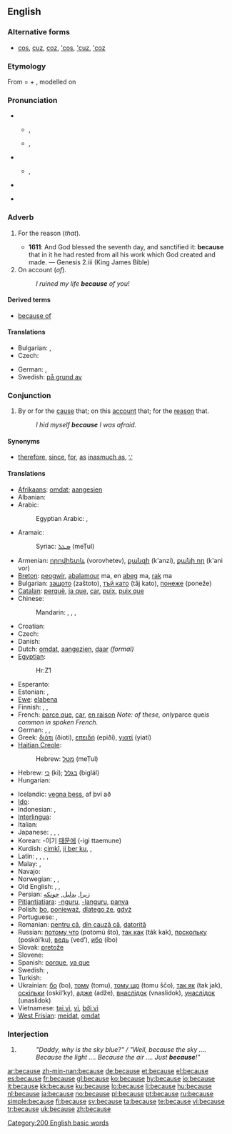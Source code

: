 {{wikipedia}}
==English==

{{rank|between|face|tell|175|because|few|whom|love}}

===Alternative forms===
* [[cos]], [[cuz]], [[coz]], [['cos]], [['cuz]], [['coz]]

===Etymology===
From {{etyl|enm|en}} {{term|bi cause|lang=enm}} = {{term|bi|lang=enm||by}} + {{term|cause|lang=enm}}, modelled on {{etyl|fro|enm}} {{term|par cause|lang=fro}}

===Pronunciation===
* {{qualifier|stressed}}
** {{a|UK}} {{IPA|/bɪˈkɒz/}}, {{SAMPA|/bI"kQz/}}
** {{a|US}} {{IPA|/bɪˈkɔz/|/bɪˈkʌz/}}, {{SAMPA|/bI"kOz/|/bɪ"kVz/}}
* {{qualifier|unstressed}}
** {{IPA|/bɪkəz/}}, {{SAMPA|/bIk@z/}}
* {{audio|en-us-because.ogg|Audio (US)}}
*: {{rhymes|ɒz}}
* {{hyphenation|be|cause}}

===Adverb===
{{en-adv|-}}

# {{archaic}} For the reason (''that'').
#* '''1611''': And God blessed the seventh day, and sanctified it: '''because''' that in it he had rested from all his work which God created and made. — Genesis 2.iii (King James Bible)
# On account (''of'').
#: ''I ruined my life '''because''' of you!''

====Derived terms====
* [[because of]]

====Translations====
{{trans-top|on account}}
* Bulgarian: {{t|bg|защото|sc=Cyrl}},  {{t|bg|поради|sc=Cyrl}}
* Czech: {{t+|cs|kvůli}}
{{trans-mid}}
* German: {{t|de|weil}},  {{t|de|denn}}
* Swedish: [[på grund av]]
{{trans-bottom}}

===Conjunction===
{{en-conj}}

# By or for the [[cause]] that; on this [[account]] that; for the [[reason]] that.
#: ''I hid myself '''because''' I was afraid.''

====Synonyms====
* {{sense|for the reason that}} [[therefore]], [[since]], [[for]], [[as]] [[inasmuch as]], [[∵]] {{i|mathematics symbol}}

====Translations====
{{trans-top|by or for the cause that; on this account that; for the reason that}}
* [[Afrikaans]]: [[omdat]]; [[aangesien]]
* Albanian: {{t-|sq|sepse|xs=Albanian}}
* Arabic: {{t|ar|لأن|tr=li'ánna|sc=Arab}}
*: Egyptian Arabic: {{tø|arz|علشان|tr=`alashaan|sc=Arab}},  {{tø|arz|عشان|tr=`ashaan|sc=Arab}}
* Aramaic:
*: Syriac: [[ܡܛܠ]] (meṬul)
* Armenian: [[որովհետև]] (vorovhetev), [[քանզի]] (k'anzi), [[քանի որ]] (k'ani vor)
* [[Breton]]: [[peogwir]], [[abalamour]] ma, en [[abeg]] ma, [[rak]] ma
* Bulgarian: [[защото]] (zaštoto), [[тъй като]] (tǎj kato), [[понеже]] (poneže)
* [[Catalan]]: [[perquè]], [[ja que]], [[car]], [[puix]], [[puix que]]
* Chinese:
*: Mandarin: {{t-|cmn|因為|sc=Hani|xs=Mandarin}},  {{t-|cmn|因为|tr=yīnwèi|sc=Hani|xs=Mandarin}},  {{t-|cmn|由於|sc=Hani|xs=Mandarin}},  {{t-|cmn|由于|tr=yóuyú|sc=Hani|xs=Mandarin}}
* Croatian: {{t-|hr|jer}}
* Czech: {{t+|cs|protože}}
* Danish: {{t-|da|fordi}}
* Dutch: [[omdat]], [[aangezien]], [[daar]] ''(formal)''
* [[Egyptian]]: {{tø|egy|ḥr|xs=Egyptian}}
*: <hiero>Hr:Z1</hiero>
* Esperanto: {{t-|eo|ĉar|xs=Esperanto}}
* Estonian: {{t+|et|kuna}}, {{t|et|seepärast}}
* [[Ewe]]: [[elabena]]
* Finnish: {{t+|fi|koska}}, {{t+|fi|sillä}}, {{t+|fi|siksi}}
* French: [[parce que]], [[car]], [[en raison]] ''Note: of these, only ''parce que'' is common in spoken French.''
* German: {{t+|de|weil}}, {{t+|de|denn}}, {{t+|de|da}}
* Greek: [[διότι]] (ðioti), [[επειδή]] (epiðí), [[γιατί]] (yiatí)
* [[Haitian Creole]]: {{tø|ht|paske}}
*: Hebrew: [[מטל]] (meṬul)
* Hebrew: [[כי]] (ki); [[בגלל]] (biglál)
* Hungarian: {{t+|hu|mert}}
{{trans-mid}}
* Icelandic: [[vegna þess]], af því að
* [[Ido]]: {{t-|io|pro ke|xs=Ido}}
* Indonesian: {{t-|id|karena|xs=Indonesian}}, {{t-|id|sebab|xs=Indonesian}}
* [[Interlingua]]: {{t-|ia|proque|xs=Interlingua}}
* Italian: {{t+|it|perché}}
* Japanese: {{t-|ja|なぜなら|tr=názenara|sc=Jpan}}, {{t-|ja|だって|tr=datte|sc=Jpan}},  {{qualifier|...}} {{t+|ja|から|tr=kara|sc=Jpan}},  {{t|ja|ので|tr=node|sc=Jpan}}
* Korean: -이기 [[때문에]] (-igi ttaemune)
* Kurdish: [[çimkî]], [[ji ber ku]], {{ku-Arab|[[بۆ ئه‌وه‌]]}}, {{ku-Arab|[[چونکه‌]]}}
* Latin: {{t+|la|quia}}, {{t+|la|quod}}, {{t+|la|quoniam}}, {{t+|la|cum}}, {{t-|la|propter}}
* Malay: {{t-|ms|karena|xs=Malay}}, {{t+|ms|sebab|xs=Malay}}
* Navajo: {{tø|nv|háálá}}
* Norwegian: {{t+|no|fordi}}, {{t-|no|ettersom}}, {{t-|no|det kommer av}}
* Old English: {{t-|ang|þæs|xs=Old English}}, {{t-|ang|þæs þe|xs=Old English}}, {{t|ang|forþon þe|xs=Old English}}
* Persian: [[زیرا]], [[بدلیل]], [[چونکه]]
* [[Pitjantjatjara]]: [[-nguru]], [[-languru]], [[panya]]
* Polish: [[bo]], [[ponieważ]], [[dlatego że]], [[gdyż]]
* Portuguese: {{t+|pt|porque}}, {{t+|pt|já que}}
* Romanian: [[pentru că]], [[din cauză că]], [[datorită]]
* Russian: [[потому что]] (potomú što), [[так как]] (ták kak), [[поскольку]] (poskól’ku), [[ведь]] (ved’), [[ибо]] (íbo)
* Slovak: [[pretože]]
* Slovene: {{t+|sl|ker}}
* Spanish: [[porque]], [[ya que]]
* Swedish: {{t+|sv|därför att}}, {{t+|sv|eftersom}}
* Turkish: {{t+|tr|çünkü}}
* Ukrainian: [[бо]] (bo), [[тому]] (tomu), [[тому що]] (tomu ščo), [[так як]] (tak jak), [[оскiльки]] (oskil’ky), [[адже]] (adže), [[внаслiдок]] (vnaslidok), [[унаслiдок]] (unaslidok)
* Vietnamese: [[tại vì]], [[vì]], [[bởi vì]]
* [[West Frisian]]: [[meidat]], [[omdat]]
{{trans-bottom}}

===Interjection===
{{en-intj}}

# {{non-gloss definition|Used to terminate inquiry concerning origin or purpose, typically initiated by {{term|why}}}}
#: ''"Daddy, why is the sky blue?" / "Well, because the sky .... Because the light .... Because the air .... Just '''because'''!"''

[[Category:200 English basic words]]

[[ar:because]]
[[zh-min-nan:because]]
[[de:because]]
[[et:because]]
[[el:because]]
[[es:because]]
[[fr:because]]
[[gl:because]]
[[ko:because]]
[[hy:because]]
[[io:because]]
[[it:because]]
[[kk:because]]
[[ku:because]]
[[lo:because]]
[[li:because]]
[[hu:because]]
[[nl:because]]
[[ja:because]]
[[no:because]]
[[pl:because]]
[[pt:because]]
[[ru:because]]
[[simple:because]]
[[fi:because]]
[[sv:because]]
[[ta:because]]
[[te:because]]
[[vi:because]]
[[tr:because]]
[[uk:because]]
[[zh:because]]